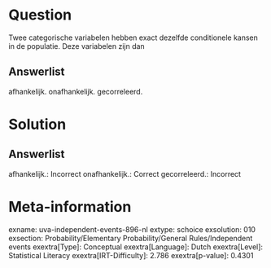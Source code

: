 Question
========

Twee categorische variabelen hebben exact dezelfde conditionele kansen
in de populatie. Deze variabelen zijn dan

Answerlist
----------

afhankelijk.
onafhankelijk.
gecorreleerd.

Solution
========

Answerlist
----------

afhankelijk.: Incorrect
onafhankelijk.: Correct
gecorreleerd.: Incorrect

Meta-information
================
exname: uva-independent-events-896-nl
extype: schoice
exsolution: 010
exsection: Probability/Elementary Probability/General Rules/Independent events
exextra[Type]: Conceptual
exextra[Language]: Dutch
exextra[Level]: Statistical Literacy
exextra[IRT-Difficulty]: 2.786
exextra[p-value]: 0.4301
